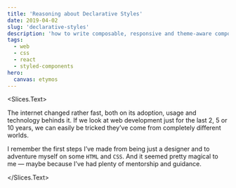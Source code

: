 ```yaml
---
title: 'Reasoning about Declarative Styles'
date: 2019-04-02
slug: 'declarative-styles'
description: 'how to write composable, responsive and theme-aware components, without compromising its legibility.'
tags:
  - web
  - css
  - react
  - styled-components
hero:
  canvas: etymos
---
```



<Slices.Text>

  The internet changed rather fast, both on its adoption, usage and technology behinds it. If we look at web development just for the last 2, 5 or 10 years, we can easily be tricked they’ve come from completely different worlds.

  I remember the first steps I’ve made from being just a designer and to adventure myself on some `HTML` and `CSS`. And it seemed pretty magical to me — maybe because I’ve had plenty of mentorship and guidance.

</Slices.Text>

